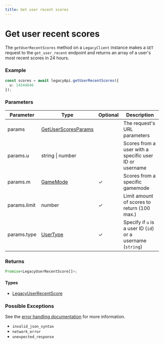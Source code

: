 ```yaml
---
title: Get user recent scores
---
```


# Get user recent scores

The `getUserRecentScores` method on a `LegacyClient` instance makes a `GET` request to the `get_user_recent` endpoint and returns an array of a user's most recent scores in 24 hours.

### Example

```ts
const scores = await legacyApi.getUserRecentScores({
  u: 14544646
});
```

### Parameters

| Parameter    | Type                                                      | Optional | Description                                                 |
| ------------ | --------------------------------------------------------- | -------- | ----------------------------------------------------------- |
| params       | [GetUserScoresParams](/references/get-user-scores-params) |          | The request's URL parameters                                |
| params.u     | string \| number                                          |          | Scores from a user with a specific user ID or username      |
| params.m     | [GameMode](/references/game-mode)                         | ✓        | Scores from a specific gamemode                             |
| params.limit | number                                                    | ✓        | Limit amount of scores to return (100 max.)                 |
| params.type  | [UserType](/references/user-type)                         | ✓        | Specify if `u` is a user ID (`id`) or a username (`string`) |

### Returns

```ts
Promise<LegacyUserRecentScore[]>;
```

#### Types

- [LegacyUserRecentScore](/references/legacy-user-recent-score)

### Possible Exceptions

See the [error handling documentation](/extras/error-handling) for more information.

- `invalid_json_syntax`
- `network_error`
- `unexpected_response`
